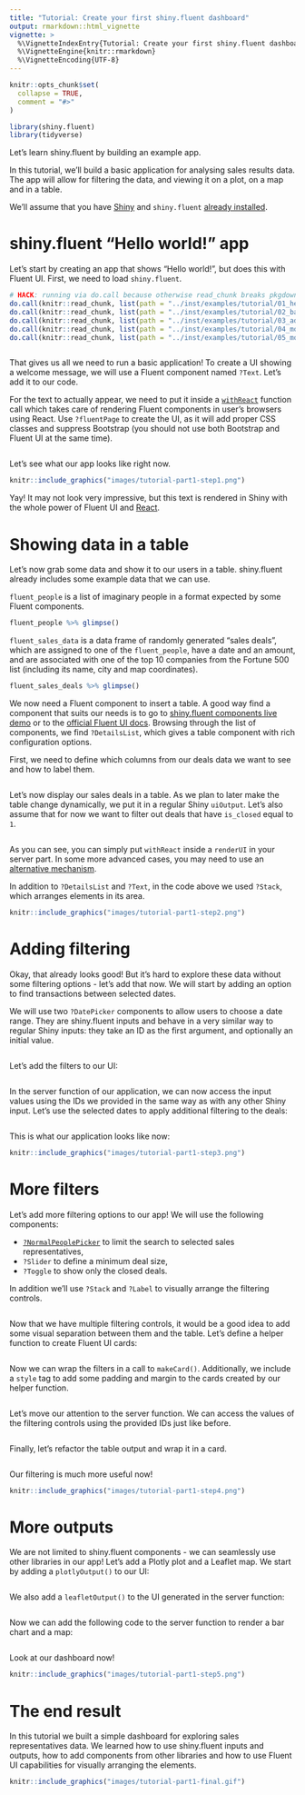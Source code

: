 ```yaml
---
title: "Tutorial: Create your first shiny.fluent dashboard"
output: rmarkdown::html_vignette
vignette: >
  %\VignetteIndexEntry{Tutorial: Create your first shiny.fluent dashboard}
  %\VignetteEngine{knitr::rmarkdown}
  %\VignetteEncoding{UTF-8}
---
```


```r
knitr::opts_chunk$set(
  collapse = TRUE,
  comment = "#>"
)
```

```r
library(shiny.fluent)
library(tidyverse)
```

Let's learn shiny.fluent by building an example app.

In this tutorial, we'll build a basic application for analysing sales results data. The app will allow for filtering the data, and viewing it on a plot, on a map and in a table.

We'll assume that you have [Shiny](https://shiny.rstudio.com/) and `shiny.fluent` [already installed](https://appsilon.github.io/shiny.fluent/#installation).

# shiny.fluent "Hello world!" app

Let's start by creating an app that shows "Hello world!", but does this with Fluent UI. First, we need to load `shiny.fluent`.

```r
# HACK: running via do.call because otherwise read_chunk breaks pkgdown::build_site (see https://github.com/r-lib/pkgdown/issues/1159)
do.call(knitr::read_chunk, list(path = "../inst/examples/tutorial/01_hello_world.R"))
do.call(knitr::read_chunk, list(path = "../inst/examples/tutorial/02_basic_app.R"))
do.call(knitr::read_chunk, list(path = "../inst/examples/tutorial/03_adding_filtering.R"))
do.call(knitr::read_chunk, list(path = "../inst/examples/tutorial/04_more_filters.R"))
do.call(knitr::read_chunk, list(path = "../inst/examples/tutorial/05_more_outputs.R"))
```


```r
```

That gives us all we need to run a basic application! To create a UI showing a welcome message, we will use a Fluent component named `?Text`. Let's add it to our code.

For the text to actually appear, we need to put it inside a
[`withReact`](https://appsilon.github.io/shiny.react/reference/withReact.html) function call
which takes care of rendering Fluent components in user's browsers using React.
Use `?fluentPage` to create the UI, as it will add proper CSS classes and suppress Bootstrap
(you should not use both Bootstrap and Fluent UI at the same time).

```r
```

Let's see what our app looks like right now.

```r
knitr::include_graphics("images/tutorial-part1-step1.png")
```

Yay! It may not look very impressive, but this text is rendered in Shiny with the whole power of Fluent UI and [React](https://reactjs.org).

# Showing data in a table

Let's now grab some data and show it to our users in a table.
shiny.fluent already includes some example data that we can use.

`fluent_people` is a list of imaginary people in a format expected by some Fluent components.

```r
fluent_people %>% glimpse()
```

`fluent_sales_data` is a data frame of randomly generated "sales deals", which are assigned to one of the `fluent_people`, have a date and an amount, and are associated with one of the top 10 companies from the Fortune 500 list (including its name, city and map coordinates).

```r
fluent_sales_deals %>% glimpse()
```

We now need a Fluent component to insert a table. A good way find a component that suits our needs is to go to [shiny.fluent components live demo](https://demo.appsilon.ai/apps/fluentui) or to the [official Fluent UI docs](https://developer.microsoft.com/en-us/fluentui#/controls). Browsing through the list of components, we find `?DetailsList`, which gives a table component with rich configuration options.

First, we need to define which columns from our deals data we want to see and how to label them.
```r
```

Let's now display our sales deals in a table. As we plan to later make the table change dynamically, we put it in a regular Shiny `uiOutput`. Let's also assume that for now we want to filter out deals that have `is_closed` equal to `1`.

```r
```

As you can see, you can simply put `withReact` inside a `renderUI` in your server part. In some more advanced cases, you may need to use an [alternative mechanism](https://appsilon.github.io/shiny.fluent/articles/topic_embedding-react-in-shiny.html#reactoutput).

In addition to `?DetailsList` and `?Text`, in the code above we used `?Stack`, which arranges elements in its area.


```r
knitr::include_graphics("images/tutorial-part1-step2.png")
```

# Adding filtering

Okay, that already looks good! But it's hard to explore these data without some filtering options - let's add that now.
We will start by adding an option to find transactions between selected dates.

We will use two `?DatePicker` components to allow users to choose a date range.
They are shiny.fluent inputs and behave in a very similar way to regular Shiny inputs:
they take an ID as the first argument, and optionally an initial value.

```r
```

Let's add the filters to our UI:

```r
```

In the server function of our application,
we can now access the input values using the IDs we provided
in the same way as with any other Shiny input.
Let's use the selected dates to apply additional filtering to the deals:

```r
```

This is what our application looks like now:

```r
knitr::include_graphics("images/tutorial-part1-step3.png")
```

# More filters

Let's add more filtering options to our app!
We will use the following components:

- [`?NormalPeoplePicker`](../reference/PeoplePicker.html) to limit the search to selected sales representatives,
- `?Slider` to define a minimum deal size,
- `?Toggle` to show only the closed deals.

In addition we'll use `?Stack` and `?Label` to visually arrange the filtering controls.

```r
```

Now that we have multiple filtering controls,
it would be a good idea to add some visual separation between them and the table.
Let's define a helper function to create Fluent UI cards:

```r
```

Now we can wrap the filters in a call to `makeCard()`.
Additionally, we include a `style` tag
to add some padding and margin to the cards created by our helper function.

```r
```

Let's move our attention to the server function.
We can access the values of the filtering controls using the provided IDs just like before.

```r
```

Finally, let's refactor the table output and wrap it in a card.

```r
```

Our filtering is much more useful now!

```r
knitr::include_graphics("images/tutorial-part1-step4.png")
```


# More outputs

We are not limited to shiny.fluent components - we can seamlessly use other libraries in our app!
Let's add a Plotly plot and a Leaflet map.
We start by adding a `plotlyOutput()` to our UI:

```r
```

We also add a `leafletOutput()` to the UI generated in the server function:

```r
```

Now we can add the following code to the server function to render a bar chart and a map:

```r
```

Look at our dashboard now!

```r
knitr::include_graphics("images/tutorial-part1-step5.png")
```

# The end result

In this tutorial we built a simple dashboard for exploring sales representatives data.
We learned how to use shiny.fluent inputs and outputs,
how to add components from other libraries
and how to use Fluent UI capabilities for visually arranging the elements.

```r
knitr::include_graphics("images/tutorial-part1-final.gif")
```
